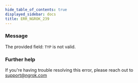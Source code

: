 ```yaml
---
hide_table_of_contents: true
displayed_sidebar: docs
title: ERR_NGROK_239
---
```


### Message

The provided field: `TYP` is not valid.

<ErrorDetails />

### Further help

If you're having trouble resolving this error, please reach out to [support@ngrok.com](mailto:support@ngrok.com?subject=Help%20with%20ERR_NGROK_239)
